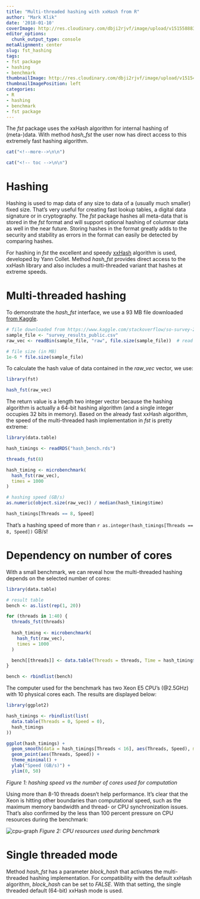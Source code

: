 ```yaml
---
title: "Multi-threaded hashing with xxHash from R"
author: "Mark Klik"
date: '2018-01-10'
coverImage: http://res.cloudinary.com/dbji2rjvf/image/upload/v1515588830/electronics_p9f4uo.jpg
editor_options:
  chunk_output_type: console
metaAlignment: center
slug: fst_hashing
tags:
- fst package
- hashing
- benchmark
thumbnailImage: http://res.cloudinary.com/dbji2rjvf/image/upload/v1515407395/fingerprint_ecpfcq.jpg
thumbnailImagePosition: left
categories:
- R
- hashing
- benchmark
- fst package
---
```


The _fst_ package uses the xxHash algorithm for internal hashing of (meta-)data. With method _hash\_fst_ the user now has direct access to this extremely fast hashing algorithm.

```r
cat("<!--more-->\n\n")
```


```r
cat("<!-- toc -->\n\n")
```

# Hashing

Hashing is used to map data of any size to data of a (usually much smaller) fixed size. That's very useful for creating fast lookup tables, a digital data signature or in cryptography. The _fst_ package hashes all meta-data that is stored in the _fst_ format and will support optional hashing of columnar data as well in the near future. Storing hashes in the format greatly adds to the security and stability as errors in the format can easily be detected by comparing hashes.

For hashing in _fst_ the excellent and speedy [xxHash](http://cyan4973.github.io/xxHash/) algorithm is used, developed by Yann Collet. Method _hash\_fst_ provides direct access to the xxHash library and also includes a multi-threaded variant that hashes at extreme speeds.

# Multi-threaded hashing

To demonstrate the _hash\_fst_ interface, we use a 93 MB file downloaded [from Kaggle](https://www.kaggle.com/stackoverflow/so-survey-2017).

```r
# file downloaded from https://www.kaggle.com/stackoverflow/so-survey-2017
sample_file <- "survey_results_public.csv"
raw_vec <- readBin(sample_file, "raw", file.size(sample_file))  # read byte contents 

# file size (in MB)
1e-6 * file.size(sample_file)
```

To calculate the hash value of data contained in the _raw\_vec_ vector, we use:

```r
library(fst)

hash_fst(raw_vec)
```

The return value is a length two integer vector because the hashing algorithm is actually a 64-bit hashing algorithm (and a single integer occupies 32 bits in memory). Based on the already fast xxHash algorithm, the speed of the multi-threaded hash implementation in _fst_ is pretty extreme:

```r
library(data.table)

hash_timings <- readRDS("hash_bench.rds")
```

```r
threads_fst(8)

hash_timing <- microbenchmark(
  hash_fst(raw_vec),
  times = 1000
)

# hashing speed (GB/s)
as.numeric(object.size(raw_vec)) / median(hash_timing$time)
```

```r
hash_timings[Threads == 8, Speed]
```

That's a hashing speed of more than `r as.integer(hash_timings[Threads == 8, Speed])` GB/s!

# Dependency on number of cores

With a small benchmark, we can reveal how the multi-threaded hashing depends on the selected number of cores:

```r
library(data.table)

# result table
bench <- as.list(rep(1, 20))

for (threads in 1:40) {
  threads_fst(threads)
  
  hash_timing <- microbenchmark(
    hash_fst(raw_vec),
    times = 1000
  )

  bench[[threads]] <- data.table(Threads = threads, Time = hash_timing$time)
}

bench <- rbindlist(bench)
```

The computer used for the benchmark has two Xeon E5 CPU's (@2.5GHz) with 10 physical cores each. The results are displayed below:

```r
library(ggplot2)

hash_timings <- rbindlist(list(
  data.table(Threads = 0, Speed = 0),
  hash_timings
))

ggplot(hash_timings) +
  geom_smooth(data = hash_timings[Threads < 16], aes(Threads, Speed), method = 'loess', se = FALSE) +
  geom_point(aes(Threads, Speed)) +
  theme_minimal() +
  ylab("Speed (GB/s)") +
  ylim(0, 50)
```
_Figure 1: hashing speed vs the number of cores used for computation_


Using more than 8-10 threads doesn't help performance. It's clear that the Xeon is hitting other boundaries than computational speed, such as the maximum memory bandwidth and thread- or CPU synchronization issues. That's also confirmed by the less than 100 percent pressure on CPU resources during the benchmark:

![cpu-graph](/img/fst_hashing/media/cpu.png)
_Figure 2: CPU resources used during benchmark_

# Single threaded mode

Method _hash\_fst_ has a parameter _block\_hash_ that activates the multi-threaded hashing implementation. For compatibility with the default xxHash algorithm, _block\_hash_ can be set to _FALSE_. With that setting, the single threaded default (64-bit) xxHash mode is used.
